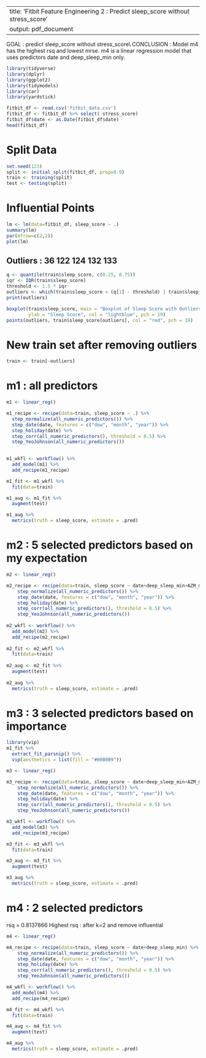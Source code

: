 
---
title: 'Fitbit Feature Engineering 2 : Predict sleep_score without stress_score'
output: pdf_document
---

GOAL : predict sleep_score without stress_score\\
CONCLUSION : Model m4 has the highest rsq and lowest mrse. m4 is a linear regression model that uses predictors date and deep_sleep_min only.

```r
library(tidyverse)
library(dplyr)
library(ggplot2)
library(tidymodels)
library(car)
library(yardstick)
```

```r
fitbit_df <- read.csv('fitbit_data.csv')
fitbit_df <- fitbit_df %>% select(-stress_score)
fitbit_df$date <- as.Date(fitbit_df$date)
head(fitbit_df)
```

# Split Data
```r
set.seed(123)
split <- initial_split(fitbit_df, prop=0.9)
train <- training(split)
test <- testing(split)
```

# Influential Points
```r
lm <- lm(data=fitbit_df, sleep_score ~ .)
summary(lm)
par(mfrow=c(2,2))
plot(lm)
```

## Outliers : 36 122 124 132 133
```r
q <- quantile(train$sleep_score, c(0.25, 0.75))
iqr <- IQR(train$sleep_score)
threshold <- 1.5 * iqr
outliers <- which(train$sleep_score < (q[1] - threshold) | train$sleep_score > (q[2] + threshold))
print(outliers)

boxplot(train$sleep_score, main = "Boxplot of Sleep Score with Outliers",
        ylab = "Sleep Score", col = "lightblue", pch = 19)
points(outliers, train$sleep_score[outliers], col = "red", pch = 19)
```
# New train set after removing outliers
```r
train <- train[-outliers]
```



# m1 : all predictors
```r
m1 <- linear_reg()

m1_recipe <- recipe(data=train, sleep_score ~ .) %>%
  step_normalize(all_numeric_predictors()) %>%
  step_date(date, features = c("dow", "month", "year")) %>%
  step_holiday(date) %>%
  step_corr(all_numeric_predictors(), threshold = 0.5) %>%
  step_YeoJohnson(all_numeric_predictors()) 
  

m1_wkfl <- workflow() %>%
  add_model(m1) %>%
  add_recipe(m1_recipe)

m1_fit <- m1_wkfl %>%
  fit(data=train)

m1_aug <- m1_fit %>% 
  augment(test) 

m1_aug %>% 
  metrics(truth = sleep_score, estimate = .pred)
```

# m2 : 5 selected predictors based on my expectation
```r
m2 <- linear_reg()

m2_recipe <- recipe(data=train, sleep_score ~ date+deep_sleep_min+AZM_minutes+o2_avg+resting_heart_rate) %>%
    step_normalize(all_numeric_predictors()) %>%
    step_date(date, features = c("dow", "month", "year")) %>%
    step_holiday(date) %>%
    step_corr(all_numeric_predictors(), threshold = 0.5) %>%
    step_YeoJohnson(all_numeric_predictors()) 
  
m2_wkfl <- workflow() %>%
  add_model(m2) %>%
  add_recipe(m2_recipe)
  
m2_fit <- m2_wkfl %>%
  fit(data=train)
  
m2_aug <- m2_fit %>% 
  augment(test) 
  
m2_aug %>% 
  metrics(truth = sleep_score, estimate = .pred)
```

# m3 : 3 selected predictors based on importance
```r
library(vip)
m1_fit %>%
  extract_fit_parsnip() %>%
  vip(aesthetics = list(fill = "#00B0B9"))
```

```r
m3 <- linear_reg()

m3_recipe <- recipe(data=train, sleep_score ~ date+deep_sleep_min+AZM_minutes) %>%
    step_normalize(all_numeric_predictors()) %>%
    step_date(date, features = c("dow", "month", "year")) %>%
    step_holiday(date) %>%
    step_corr(all_numeric_predictors(), threshold = 0.5) %>%
    step_YeoJohnson(all_numeric_predictors()) 

m3_wkfl <- workflow() %>%
  add_model(m3) %>%
  add_recipe(m3_recipe)

m3_fit <- m3_wkfl %>%
  fit(data=train)

m3_aug <- m3_fit %>%
  augment(test)

m3_aug %>% 
  metrics(truth = sleep_score, estimate = .pred)
```

# m4 : 2 selected predictors
rsq = 0.8137866	
Highest rsq : after k=2 and remove influential 
```r
m4 <- linear_reg()

m4_recipe <- recipe(data=train, sleep_score ~ date+deep_sleep_min) %>%
    step_normalize(all_numeric_predictors()) %>%
    step_date(date, features = c("dow", "month", "year")) %>%
    step_holiday(date) %>%
    step_corr(all_numeric_predictors(), threshold = 0.5) %>%
    step_YeoJohnson(all_numeric_predictors()) 

m4_wkfl <- workflow() %>%
  add_model(m4) %>%
  add_recipe(m4_recipe)

m4_fit <- m4_wkfl %>%
  fit(data=train)

m4_aug <- m4_fit %>%
  augment(test)

m4_aug %>% 
  metrics(truth = sleep_score, estimate = .pred)
```
